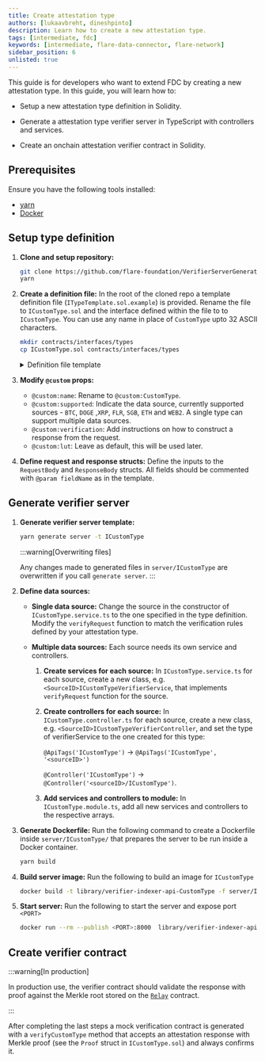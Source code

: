 ```yaml
---
title: Create attestation type
authors: [lukaavbreht, dineshpinto]
description: Learn how to create a new attestation type.
tags: [intermediate, fdc]
keywords: [intermediate, flare-data-connector, flare-network]
sidebar_position: 6
unlisted: true
---
```



This guide is for developers who want to extend FDC by creating a new attestation type. In this guide, you will learn how to:

- Setup a new attestation type definition in Solidity.

- Generate a attestation type verifier server in TypeScript with controllers and services.

- Create an onchain attestation verifier contract in Solidity.

## Prerequisites

Ensure you have the following tools installed:

- [yarn](https://yarnpkg.com/)
- [Docker](https://www.docker.com)

## Setup type definition

1. **Clone and setup repository:**

   ```bash
   git clone https://github.com/flare-foundation/VerifierServerGenerator.git
   yarn
   ```

2. **Create a definition file:** In the root of the cloned repo a template definition file (`ITypeTemplate.sol.example`) is provided. Rename the file to `ICustomType.sol` and the interface defined within the file to to `ICustomType`. You can use any name in place of `CustomType` upto 32 ASCII characters.

   ```bash
   mkdir contracts/interfaces/types
   cp ICustomType.sol contracts/interfaces/types
   ```

   <details>
     <summary>Definition file template</summary>
     <CodeBlock language="solidity" title="ITypeTemplate.sol.example">
       {ITypeTemplate}
     </CodeBlock>
   </details>

3. **Modify `@custom` props:**

   - `@custom:name`: Rename to `@custom:CustomType`.
   - `@custom:supported`: Indicate the data source, currently supported sources - `BTC`, `DOGE` ,`XRP`, `FLR`, `SGB`, `ETH` and `WEB2`. A single type can support multiple data sources.
   - `@custom:verification`: Add instructions on how to construct a response from the request.
   - `@custom:lut`: Leave as default, this will be used later.

4. **Define request and response structs:** Define the inputs to the `RequestBody` and `ResponseBody` structs. All fields should be commented with `@param fieldName` as in the template.

## Generate verifier server

1. **Generate verifier server template:**

   ```bash
   yarn generate server -t ICustomType
   ```

   :::warning[Overwriting files]

   Any changes made to generated files in `server/ICustomType` are overwritten if you call
   `generate server`.
   :::

2. **Define data sources:**

   - **Single data source:** Change the source in the constructor of `ICustomType.service.ts` to the one specified in the type definition.
     Modify the `verifyRequest` function to match the verification rules defined by your attestation type.

   - **Multiple data sources:** Each source needs its own service and controllers.

     1. **Create services for each source:** In `ICustomType.service.ts` for each source, create a new class, e.g. `<SourceID>ICustomTypeVerifierService`, that implements `verifyRequest` function for the source.

     2. **Create controllers for each source:** In `ICustomType.controller.ts` for each source, create a new class, e.g. `<SourceID>ICustomTypeVerifierController`, and set the type of verifierService to the one created for this type:

        `@ApiTags('ICustomType')` → `@ApiTags('ICustomType', '<sourceID>')`

        `@Controller('ICustomType')` → `@Controller('<sourceID>/ICustomType')`.

     3. **Add services and controllers to module:** In `ICustomType.module.ts`, add all new services and controllers to the respective arrays.

3. **Generate Dockerfile:** Run the following command to create a Dockerfile inside `server/ICustomType/` that prepares the server to be run inside a Docker container.

   ```bash
   yarn build
   ```

4. **Build server image:** Run the following to build an image for `ICustomType`

   ```bash
   docker build -t library/verifier-indexer-api-CustomType -f server/ICustomType/Dockerfile .
   ```

5. **Start server:** Run the following to start the server and expose port `<PORT>`

   ```bash
   docker run --rm --publish <PORT>:8000  library/verifier-indexer-api-CustomType
   ```

## Create verifier contract

:::warning[In production]

In production use, the verifier contract should validate the response with proof against the Merkle root stored on the [`Relay`](/network/fsp/solidity-reference/IRelay) contract.

:::

After completing the last steps a mock verification contract is generated with a `verifyCustomType` method that accepts an attestation response with Merkle proof (see the `Proof` struct in `ICustomType.sol`) and always confirms it.
